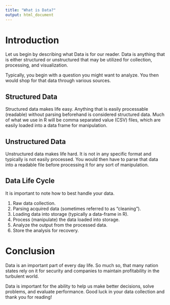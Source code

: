 ```yaml
---
title: "What is Data?"
output: html_document
---
```


# Introduction

Let us begin by describing what Data is for our reader. Data is anything that is either structured or unstructured that may be utilized for collection, processing, and visualization.

Typically, you begin with a question you might want to analyze. You then would shop for that data through various sources.

## Structured Data

Structured data makes life easy. Anything that is easily processable (readable) without parsing beforehand is considered structured data. Much of what we use in R will be comma separated value (CSV) files, which are easily loaded into a data frame for manipulation.

## Unstructured Data

Unstructured data makes life hard. It is not in any specific format and typically is not easily processed. You would then have to parse that data into a readable file before processing it for any sort of manipulation.

## Data Life Cycle

It is important to note how to best handle your data.

1.  Raw data collection.
2.  Parsing acquired data (sometimes referred to as "cleaning").
3.  Loading data into storage (typically a data-frame in R).
4.  Process (manipulate) the data loaded into storage.
5.  Analyze the output from the processed data.
6.  Store the analysis for recovery.

# Conclusion

Data is an important part of every day life. So much so, that many nation states rely on it for security and companies to maintain profitability in the turbulent world.

Data is important for the ability to help us make better decisions, solve problems, and evaluate performance. Good luck in your data collection and thank you for reading!
